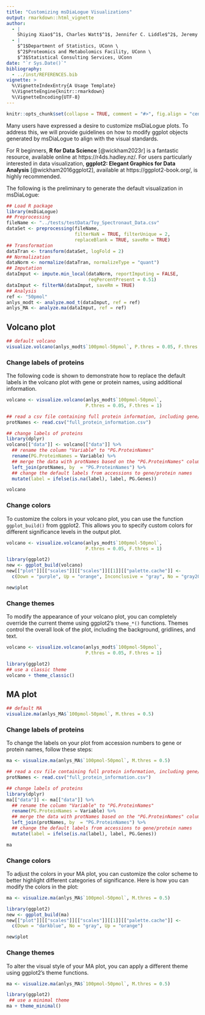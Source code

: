 ```yaml
---
title: "Customizing msDiaLogue Visualizations"
output: rmarkdown::html_vignette
author: 
  - |
    Shiying Xiao$^1$, Charles Watt$^1$, Jennifer C. Liddle$^2$, Jeremy L. Balsbaugh$^2$, Timothy E. Moore$^3$
  - |
    $^1$Department of Statistics, UConn \
    $^2$Proteomics and Metabolomics Facility, UConn \
    $^3$Statistical Consulting Services, UConn
date: "`r Sys.Date()`"
bibliography:
  - ../inst/REFERENCES.bib
vignette: >
  %\VignetteIndexEntry{A Usage Template}
  %\VignetteEngine{knitr::rmarkdown}
  %\VignetteEncoding{UTF-8}
---
```


```r
knitr::opts_chunk$set(collapse = TRUE, comment = "#>", fig.align = "center")
```


Many users have expressed a desire to customize msDiaLogue plots. To address
this, we will provide guidelines on how to modify ggplot objects generated by
msDiaLogue to align with the visual standards.

For R beginners, **R for Data Science** [@wickham2023r] is a fantastic resource,
available online at https://r4ds.hadley.nz/. For users particularly interested
in data visualization, **ggplot2: Elegant Graphics for Data Analysis** [@wickham2016ggplot2],
available at https://ggplot2-book.org/, is highly recommended.

The following is the preliminary to generate the default visualization in
msDiaLogue:

```r
## Load R package
library(msDiaLogue)
## Preprocessing
fileName <- "../tests/testData/Toy_Spectronaut_Data.csv"
dataSet <- preprocessing(fileName,
                         filterNaN = TRUE, filterUnique = 2,
                         replaceBlank = TRUE, saveRm = TRUE)
## Transformation
dataTran <- transform(dataSet, logFold = 2)
## Normalization
dataNorm <- normalize(dataTran, normalizeType = "quant")
## Imputation
dataImput <- impute.min_local(dataNorm, reportImputing = FALSE,
                              reqPercentPresent = 0.51)
dataImput <- filterNA(dataImput, saveRm = TRUE)
## Analysis
ref <- "50pmol"
anlys_modt <- analyze.mod_t(dataImput, ref = ref)
anlys_MA <- analyze.ma(dataImput, ref = ref)
```


## Volcano plot

```r
## default volcano
visualize.volcano(anlys_modt$`100pmol-50pmol`, P.thres = 0.05, F.thres = 1)
```


### Change labels of proteins

The following code is shown to demonstrate how to replace the default labels in
the volcano plot with gene or protein names, using additional information.

```r
volcano <- visualize.volcano(anlys_modt$`100pmol-50pmol`,
                             P.thres = 0.05, F.thres = 1)

## read a csv file containing full protein information, including gene/protein names
protNames <- read.csv("full_protein_information.csv")

## change labels of proteins
library(dplyr)
volcano[["data"]] <- volcano[["data"]] %>%
  ## rename the column "Variable" to "PG.ProteinNames"
  rename(PG.ProteinNames = Variable) %>%
  ## merge the data with protNames based on the "PG.ProteinNames" column
  left_join(protNames, by  = "PG.ProteinNames") %>%
  ## change the default labels from accessions to gene/protein names
  mutate(label = ifelse(is.na(label), label, PG.Genes))

volcano
```


### Change colors

To customize the colors in your volcano plot, you can use the function
`ggplot_build()` from ggplot2. This allows you to specify custom colors for
different significance levels in the output plot.

```r
volcano <- visualize.volcano(anlys_modt$`100pmol-50pmol`,
                             P.thres = 0.05, F.thres = 1)

library(ggplot2)
new <- ggplot_build(volcano)
new[["plot"]][["scales"]][["scales"]][[1]][["palette.cache"]] <-
  c(Down = "purple", Up = "orange", Inconclusive = "gray", No = "gray20")

new$plot
```


### Change themes

To modify the appearance of your volcano plot, you can completely override the
current theme using ggplot2's `theme_*()` functions. Themes control the overall
look of the plot, including the background, gridlines, and text.

```r
volcano <- visualize.volcano(anlys_modt$`100pmol-50pmol`,
                             P.thres = 0.05, F.thres = 1)

library(ggplot2)
## use a classic theme
volcano + theme_classic()
```


## MA plot

```r
## default MA
visualize.ma(anlys_MA$`100pmol-50pmol`, M.thres = 0.5)
```


### Change labels of proteins

To change the labels on your plot from accession numbers to gene or protein
names, follow these steps:

```r
ma <- visualize.ma(anlys_MA$`100pmol-50pmol`, M.thres = 0.5)

## read a csv file containing full protein information, including gene/protein names
protNames <- read.csv("full_protein_information.csv")

## change labels of proteins
library(dplyr)
ma[["data"]] <- ma[["data"]] %>%
  ## rename the column "Variable" to "PG.ProteinNames"
  rename(PG.ProteinNames = Variable) %>%
  ## merge the data with protNames based on the "PG.ProteinNames" column
  left_join(protNames, by  = "PG.ProteinNames") %>%
  ## change the default labels from accessions to gene/protein names
  mutate(label = ifelse(is.na(label), label, PG.Genes))

ma
```


### Change colors

To adjust the colors in your MA plot, you can customize the color scheme to
better highlight different categories of significance. Here is how you can
modify the colors in the plot:

```r
ma <- visualize.ma(anlys_MA$`100pmol-50pmol`, M.thres = 0.5)

library(ggplot2)
new <- ggplot_build(ma)
new[["plot"]][["scales"]][["scales"]][[1]][["palette.cache"]] <-
  c(Down = "darkblue", No = "gray", Up = "orange")

new$plot
```


### Change themes

To alter the visual style of your MA plot, you can apply a different theme using
ggplot2's theme functions.

```r
ma <- visualize.ma(anlys_MA$`100pmol-50pmol`, M.thres = 0.5)

library(ggplot2)
 ## use a minimal theme
ma + theme_minimal()
```
